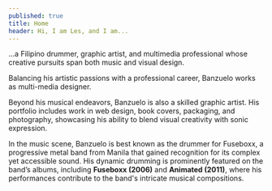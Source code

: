 ```yaml
---
published: true
title: Home
header: Hi, I am Les, and I am...
---
```

...a Filipino drummer, graphic artist, and multimedia professional whose creative pursuits span both music and visual design.  
  

Balancing his artistic passions with a professional career, Banzuelo works as multi-media designer.  

Beyond his musical endeavors, Banzuelo is also a skilled graphic artist. His portfolio includes work in web design, book covers, packaging, and photography, showcasing his ability to blend visual creativity with sonic expression.  
  

In the music scene, Banzuelo is best known as the drummer for Fuseboxx, a progressive metal band from Manila that gained recognition for its complex yet accessible sound. His dynamic drumming is prominently featured on the band’s albums, including **Fuseboxx (2006)** and **Animated (2011)**, where his performances contribute to the band's intricate musical compositions.